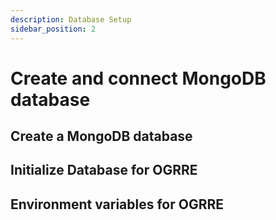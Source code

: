 ```yaml
---
description: Database Setup
sidebar_position: 2
---
```

# Create and connect MongoDB database


<MongoOverview/>

## Create a MongoDB database

<HowToSetupMongo/>

## Initialize Database for OGRRE

<InitializeDatabase/>

## Environment variables for OGRRE

<MongoEnvironmentVariables/>


